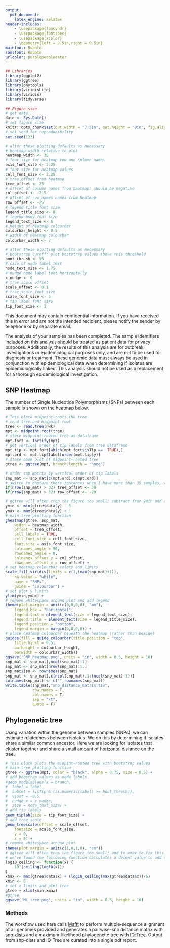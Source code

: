 ```yaml
---
output:
  pdf_document:
    latex_engine: xelatex
header-includes:
    - \usepackage{fancyhdr}
    - \usepackage{fontspec}
    - \usepackage{xcolor}
    - \geometry{left = 0.5in,right = 0.5in}
mainfont: Roboto
sansfont: Roboto
urlcolor: purplepeopleeater
---
```

<!-- define color and adjust lengths for header and footer-->
\definecolor{purplepeopleeater}{RGB}{106,13,75}
\addtolength{\headheight}{3.0cm}
\addtolength{\topmargin}{-0.5in}
\addtolength{\footskip}{-0.225in}

<!-- % setup header -->
\pagestyle{fancy}
\fancyhf{}

<!-- header content -->
<!-- Uncomment the line of code below to include a header -->
\fancyhead[R]{\Huge MASPHL Genomic Analysis\\
\Large `r paste(Sys.Date())`}

<!-- create red header line -->
\renewcommand{\headrulewidth}{1pt}
\renewcommand{\headrule}{\hbox to\headwidth{%
    \color{purplepeopleeater}\leaders\hrule height \headrulewidth\hfill}}

<!-- footer content --> 
\fancyfoot[C]{For surveillance use only, not for clinical or research use.} 
\fancyfoot[R]{\thepage}

<!-- create red footer line -->
\renewcommand{\footrulewidth}{1pt}
\renewcommand{\footrule}{\hbox to\headwidth{%
    \color{purplepeopleeater}\leaders\hrule height \headrulewidth\hfill}}

```r
## Libraries
library(ggplot2)
library(ggtree)
library(phytools)
library(viridisLite)
library(viridis)
library(tidyverse)

## Figure size
# get date
date <- Sys.Date()
# set figure size
knitr::opts_chunk$set(out.width = "7.5in", out.height = "8in", fig.align = "left")
# set seed for reproducibility
set.seed(123)
```

```r
# alter these plotting defaults as necessary
# heatmap width relative to plot
heatmap_width <- 30
# font size for heatmap row and column names
axis_font_size <- 2.25
# font size for heatmap values
cell_font_size <- 2.25
# tree offset from heatmap
tree_offset <- 25
# offset of column names from heatmap; should be negative
col_offset <- -2.5
# offset of row names names from heatmap
row_offset <- -25
# legend title font size
legend_title_size <- 8
# legend body font size
legend_text_size <- 6
# height of heatmap colourbar
colourbar_height <- 0.5
# width of heatmap colourbar
colourbar_width <- 7
```

```r
# alter these plotting defaults as necessary
# bootstrap cutoff; plot bootstrap values above this threshold
boot_thresh <- 95
# size of node label text
node_text_size <- 1.75
# nudge node label text horizontally
x_nudge <- 0
# tree scale offset
scale_offset <- 0.1
# tree scale font size
scale_font_size <- 3
# tip label font size
tip_font_size <- 3
```
This document may contain confidential information. If you have received this in error and are not the intended recipient, please notify the sender by telephone or by separate email.

The analysis of your samples has been completed. The sample identifiers included on this analysis should be treated as patient data for privacy purposes. Additionally, the results of this analysis are for outbreak investigations or epidemiological purposes only, and are not to be used for diagnosis or treatment. These genomic data must always be used in conjunction with epidemiological data when determining if isolates are epidemiologically linked. This analysis should not be used as a replacement for a thorough epidemiological investigation.

## SNP Heatmap

The number of Single Nucleotide Polymorphisms (SNPs) between each sample is shown on the heatmap below.

```r
# This block midpoint-roots the tree
# read tree and midpoint root
tree <- read.tree(nwk)
mpt <- midpoint.root(tree)
# store midpoint-rooted tree as dataframe
mpt.fort <- fortify(mpt)
# get vertical order of tip labels from tree dataframe
mpt.tip <- mpt.fort[which(mpt.fort$isTip ==  TRUE),]
mpt.ord <- mpt.tip$label[order(mpt.tip$y)]
# store base plot of midpoint-rooted tree
gtree <- ggtree(mpt, branch.length = "none")
```

```r
# order snp matrix by vertical order of tip labels
snp_mat <- snp_mat[c(mpt.ord),c(mpt.ord)]
# switch to capture those instances when I have more than 35 samples, which throws off the dendogram/snp matrix formatting
if(nrow(snp_mat) > 32) tree_offset <- 30
if(nrow(snp_mat) > 32) row_offset <- -29
```

```r
# ggtree will often crop the figure too small; subtract from ymin and add to ymax to fix this
ymin <- min(gtree$data$y) - 5
ymax <- max(gtree$data$y) + 1
# main tree plotting function
gheatmap(gtree, snp_mat,
    width = heatmap_width,
    offset = tree_offset,
    cell_labels = TRUE,
    cell_font_size = cell_font_size,
    font.size = axis_font_size,
    colnames_angle = 90,
    rownames_angle = 0,
    colnames_offset_y = col_offset,
    rownames_offset_x = row_offset) +
# set heatmap colourbar colors and limits
scale_fill_viridis(limits = c(1,(max(snp_mat)+1)),
    na.value = "white",
    name = "SNPs",
    guide = "colourbar") +
# set plot y limits
ylim(ymin,ymax) +
# remove whitespace around plot and add legend
theme(plot.margin = unit(c(0,0,0,0), "mm"),
    legend.box = "horizontal",
    legend.text = element_text(size = legend_text_size),
    legend.title = element_text(size = legend_title_size),
    legend.position = "bottom",
    legend.margin = margin(0,0,0,0)) +
# place heatmap colourbar beneath the heatmap (rather than beside)
guides(fill = guide_colourbar(title.position = "top",
    title.hjust = 0.5,
    barheight = colourbar_height,
    barwidth = colourbar_width))
ggsave('SNP_heatmap.png', units = "in", width = 8.5, height = 10)
snp_mat <- snp_mat[,ncol(snp_mat):1]
snp_mat <- snp_mat[nrow(snp_mat):1,]
snp_mat$Iso <- rownames(snp_mat)
snp_mat <- snp_mat[,c(ncol(snp_mat),1:(ncol(snp_mat)-1))]
colnames(snp_mat) <- c("",rownames(snp_mat))
write.table(snp_mat,"snp_distance_matrix.tsv",
            row.names = T,
            col.names = T,
            sep = "\t",
            quote = F)
```
\newpage

## Phylogenetic tree

Using variation within the genome between samples (SNPs), we can estimate relatedness between isolates. We do this by determining if isolates share a similar common ancestor. Here we are looking for isolates that cluster together and share a small amount of horizontal distance on the tree.

```r
# This block plots the midpint-rooted tree with bootstrap values
# main tree plotting function
gtree <- ggtree(mpt, color = "black", alpha = 0.75, size = 0.5) +
# add boostrap values as node labels
#geom_nodelab(aes(x = branch,
#  label = label,
#  subset = !isTip & (as.numeric(label) >= boot_thresh)),
#  vjust = -0.5,
#  nudge_x = x_nudge,
#  size = node_text_size) +
# add tip labels
geom_tiplab(size = tip_font_size) +
# add tree scale
geom_treescale(offset = scale_offset,
    fontsize = scale_font_size,
    y = 0,
    x = 0) +
# remove whitespace around plot
theme(plot.margin = unit(c(1,0,1,0), "cm"))
# ggtree will often crop the figure too small; add to xmax to fix this
# we've found the following function calculates a decent value to add to xmax:
log10_ceiling <- function(x) {
    10^(ceiling(log10(x)))
}
xmax <- max(gtree$data$x) + (log10_ceiling(max(gtree$data$x))/5)
xmin <- 0
# set x limits and plot tree
gtree + xlim(xmin,xmax)
#gtree
ggsave('ML_tree.png', units = "in", width = 8.5, height = 10)
```

### Methods

The workflow used here calls [Mafft](https://mafft.cbrc.jp/alignment/software/) to perform multiple-sequence alignment of all genomes provided and generates a pairwise-snp distance matrix with [snp-dists](https://github.com/tseemann/snp-dists) and a maximum-likelihood phylogeneitc tree with [IQ-Tree](http://www.iqtree.org/). Output from snp-dists and IQ-Tree are curated into a single pdf report.
